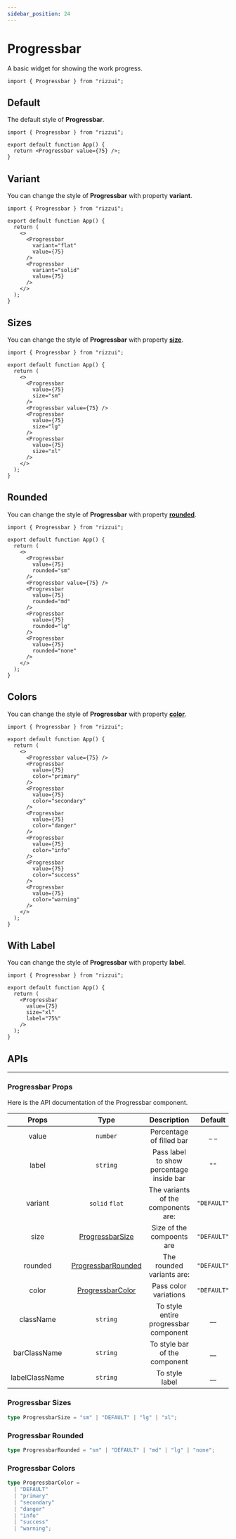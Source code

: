 ```yaml
---
sidebar_position: 24
---
```



# Progressbar

A basic widget for showing the work progress.

```tsx
import { Progressbar } from "rizzui";
```

<div className="mb-28" />

## Default

The default style of **Progressbar**.

<Paper>
  <Progressbar value={75} />
</Paper>

```tsx
import { Progressbar } from "rizzui";

export default function App() {
  return <Progressbar value={75} />;
}
```

<div className="mb-16" />

## Variant

You can change the style of **Progressbar** with property **variant**.

<Paper className="gap-6">
  <Progressbar
    variant="flat"
    value={75}
  />
  <Progressbar
    variant="solid"
    value={75}
  />
</Paper>

```tsx
import { Progressbar } from "rizzui";

export default function App() {
  return (
    <>
      <Progressbar
        variant="flat"
        value={75}
      />
      <Progressbar
        variant="solid"
        value={75}
      />
    </>
  );
}
```

<div className="mb-16" />

## Sizes

You can change the style of **Progressbar** with property [**size**](#progressbar-sizes).

<Paper className="gap-6">
  <Progressbar
    value={75}
    size="sm"
  />
  <Progressbar value={75} />
  <Progressbar
    value={75}
    size="lg"
  />
  <Progressbar
    value={75}
    size="xl"
  />
</Paper>

```tsx
import { Progressbar } from "rizzui";

export default function App() {
  return (
    <>
      <Progressbar
        value={75}
        size="sm"
      />
      <Progressbar value={75} />
      <Progressbar
        value={75}
        size="lg"
      />
      <Progressbar
        value={75}
        size="xl"
      />
    </>
  );
}
```

<div className="mb-16" />

## Rounded

You can change the style of **Progressbar** with property [**rounded**](#progressbar-rounded).

<Paper className="gap-6">
  <Progressbar
    value={75}
    rounded="sm"
  />
  <Progressbar value={75} />
  <Progressbar
    value={75}
    rounded="md"
  />
  <Progressbar
    value={75}
    rounded="lg"
  />
  <Progressbar
    value={75}
    rounded="none"
  />
</Paper>

```tsx
import { Progressbar } from "rizzui";

export default function App() {
  return (
    <>
      <Progressbar
        value={75}
        rounded="sm"
      />
      <Progressbar value={75} />
      <Progressbar
        value={75}
        rounded="md"
      />
      <Progressbar
        value={75}
        rounded="lg"
      />
      <Progressbar
        value={75}
        rounded="none"
      />
    </>
  );
}
```

<div className="mb-16" />

## Colors

You can change the style of **Progressbar** with property [**color**](#progressbar-colors).

<Paper className="gap-6">
  <Progressbar value={75} />
  <Progressbar
    value={75}
    color="primary"
  />
  <Progressbar
    value={75}
    color="secondary"
  />
  <Progressbar
    value={75}
    color="danger"
  />
  <Progressbar
    value={75}
    color="info"
  />
  <Progressbar
    value={75}
    color="success"
  />
  <Progressbar
    value={75}
    color="warning"
  />
</Paper>

```tsx
import { Progressbar } from "rizzui";

export default function App() {
  return (
    <>
      <Progressbar value={75} />
      <Progressbar
        value={75}
        color="primary"
      />
      <Progressbar
        value={75}
        color="secondary"
      />
      <Progressbar
        value={75}
        color="danger"
      />
      <Progressbar
        value={75}
        color="info"
      />
      <Progressbar
        value={75}
        color="success"
      />
      <Progressbar
        value={75}
        color="warning"
      />
    </>
  );
}
```

<div className="mb-16" />

## With Label

You can change the style of **Progressbar** with property **label**.

<Paper>
  <Progressbar
    value={75}
    size="xl"
    label="75%"
  />
</Paper>

```tsx
import { Progressbar } from "rizzui";

export default function App() {
  return (
    <Progressbar
      value={75}
      size="xl"
      label="75%"
    />
  );
}
```

<div className="mb-20" />

## APIs

<hr />

<div className="mb-10" />

### Progressbar Props

Here is the API documentation of the Progressbar component.

|     Props      |                    Type                    |               Description                |   Default   |
| :------------: | :----------------------------------------: | :--------------------------------------: | :---------: |
|     value      |                  `number`                  |         Percentage of filled bar         |    \_ \_    |
|     label      |                  `string`                  | Pass label to show percentage inside bar |    `""`     |
|    variant     |               `solid` `flat`               |   The variants of the components are:    | `"DEFAULT"` |
|      size      |   [ProgressbarSize](#progressbar-sizes)    |        Size of the compoents are         | `"DEFAULT"` |
|    rounded     | [ProgressbarRounded](#progressbar-rounded) |        The rounded variants are:         | `"DEFAULT"` |
|     color      |  [ProgressbarColor](#progressbar-colors)   |          Pass color variations           | `"DEFAULT"` |
|   className    |                  `string`                  |  To style entire progressbar component   |    \_\_     |
|  barClassName  |                  `string`                  |      To style bar of the component       |    \_\_     |
| labelClassName |                  `string`                  |              To style label              |    \_\_     |

<div className="mb-10" />

### Progressbar Sizes

```ts
type ProgressbarSize = "sm" | "DEFAULT" | "lg" | "xl";
```

<div className="mb-10" />

### Progressbar Rounded

```ts
type ProgressbarRounded = "sm" | "DEFAULT" | "md" | "lg" | "none";
```

<div className="mb-10" />

### Progressbar Colors

```ts
type ProgressbarColor =
  | "DEFAULT"
  | "primary"
  | "secondary"
  | "danger"
  | "info"
  | "success"
  | "warning";
```
